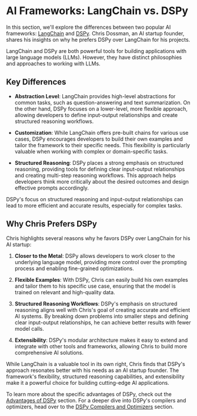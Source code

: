 
# AI Frameworks: LangChain vs. DSPy

In this section, we'll explore the differences between two popular AI frameworks: [LangChain](/langchain-intro) and [DSPy](/dspy-intro). Chris Dossman, an AI startup founder, shares his insights on why he prefers DSPy over LangChain for his projects.

LangChain and DSPy are both powerful tools for building applications with large language models (LLMs). However, they have distinct philosophies and approaches to working with LLMs.

## Key Differences

- **Abstraction Level**: LangChain provides high-level abstractions for common tasks, such as question-answering and text summarization. On the other hand, DSPy focuses on a lower-level, more flexible approach, allowing developers to define input-output relationships and create structured reasoning workflows.

- **Customization**: While LangChain offers pre-built chains for various use cases, DSPy encourages developers to build their own examples and tailor the framework to their specific needs. This flexibility is particularly valuable when working with complex or domain-specific tasks.

- **Structured Reasoning**: DSPy places a strong emphasis on structured reasoning, providing tools for defining clear input-output relationships and creating multi-step reasoning workflows. This approach helps developers think more critically about the desired outcomes and design effective prompts accordingly.

<Callout type="info">
DSPy's focus on structured reasoning and input-output relationships can lead to more efficient and accurate results, especially for complex tasks.
</Callout>

## Why Chris Prefers DSPy

Chris highlights several reasons why he favors DSPy over LangChain for his AI startup:

1. **Closer to the Metal**: DSPy allows developers to work closer to the underlying language model, providing more control over the prompting process and enabling fine-grained optimizations.

2. **Flexible Examples**: With DSPy, Chris can easily build his own examples and tailor them to his specific use case, ensuring that the model is trained on relevant and high-quality data.

3. **Structured Reasoning Workflows**: DSPy's emphasis on structured reasoning aligns well with Chris's goal of creating accurate and efficient AI systems. By breaking down problems into smaller steps and defining clear input-output relationships, he can achieve better results with fewer model calls.

4. **Extensibility**: DSPy's modular architecture makes it easy to extend and integrate with other tools and frameworks, allowing Chris to build more comprehensive AI solutions.

While LangChain is a valuable tool in its own right, Chris finds that DSPy's approach resonates better with his needs as an AI startup founder. The framework's flexibility, structured reasoning capabilities, and extensibility make it a powerful choice for building cutting-edge AI applications.

To learn more about the specific advantages of DSPy, check out the [Advantages of DSPy](/dspy-advantages) section. For a deeper dive into DSPy's compilers and optimizers, head over to the [DSPy Compilers and Optimizers](/dspy-compilers-optimizers) section.